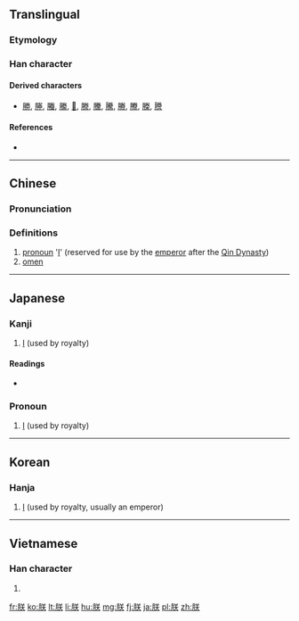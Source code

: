 ==Translingual==
===Etymology===
{{Han compound|舟|灷|alt2=关}}
{{Han etyl}}

===Han character===
{{Han char|rn=74|rad=月|as=06|sn=10|four=7823<sub>4</sub>|canj=月廿大 (BTK)|ids=⿰[[月]][[关]]}}

====Derived characters====
* [[勝]], [[塍]], [[螣]], [[縢]], [[𠗲]], [[滕]], [[黱]], [[騰]], [[幐]], [[賸]], [[榺]], [[謄]]

====References====
* {{Han ref|kx=0505.190|dkj=14361|dj=0884.120|hdz=32071.050|uh=6715|ud=26389|bh=AED3|bd=44755}}

----

==Chinese==
{{zh-forms}}

===Pronunciation===
{{zh-pron
|m=zhèn
|c=zam6
|mc=y
|oc=y
|ma=
|cat=pron,n
}}

===Definitions===
# [[pronoun]] '[[I]]' (reserved for use by the [[emperor]] after the [[w:Qin Dynasty|Qin Dynasty]])
# [[omen]]

----

==Japanese==

===Kanji===
{{ja-kanji|grade=c|rs=月06}}

# [[I]] (used by royalty)

====Readings====
* {{ja-readings
|goon=[[じん]] (jin) < [[ぢむ]] (dimu) {{qualifier|non-[[w:Jōyō kanji|Jōyō]] reading}}
|kanon=[[ちん]] (chin) < [[ちむ]] (chimu)
|kun=[[われ]] (ware), [[きざし]] (kizashi)}}

===Pronoun===
{{ja-pos|k|pronoun|hira=ちん|rom=chin}} 

# [[I]] (used by royalty)

----

==Korean==

===Hanja===
{{ko-hanja|hangeul=짐|eumhun=|rv=jim|mr=chim|y=cim}}

# [[I]] (used by royalty, usually an emperor)

----

==Vietnamese==

===Han character===
{{vi-readings|rs=月06| hanviet = trẫm}}

# {{defn|lang=vi|sort=月06}}

[[fr:朕]]
[[ko:朕]]
[[lt:朕]]
[[li:朕]]
[[hu:朕]]
[[mg:朕]]
[[fj:朕]]
[[ja:朕]]
[[pl:朕]]
[[zh:朕]]